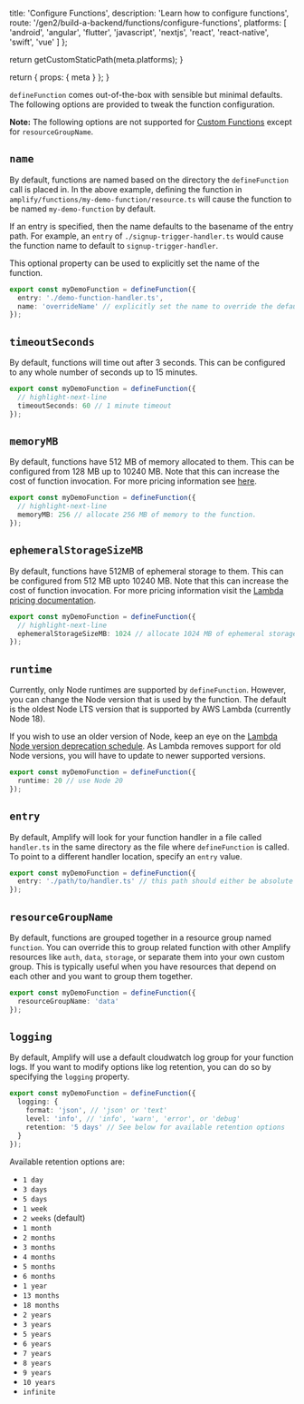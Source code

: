 
  title: 'Configure Functions',
  description:
    'Learn how to configure functions',
    route: '/gen2/build-a-backend/functions/configure-functions',
  platforms: [
    'android',
    'angular',
    'flutter',
    'javascript',
    'nextjs',
    'react',
    'react-native',
    'swift',
    'vue'
  ]
};

  return getCustomStaticPath(meta.platforms);
}

  return {
    props: {
      meta
    }
  };
}

`defineFunction` comes out-of-the-box with sensible but minimal defaults. The following options are provided to tweak the function configuration.

<Callout info>

**Note:** The following options are not supported for [Custom Functions](/[platform]/build-a-backend/functions/custom-functions/) except for `resourceGroupName`.

</Callout>

## `name`

By default, functions are named based on the directory the `defineFunction` call is placed in. In the above example, defining the function in `amplify/functions/my-demo-function/resource.ts` will cause the function to be named `my-demo-function` by default.

If an entry is specified, then the name defaults to the basename of the entry path. For example, an `entry` of `./signup-trigger-handler.ts` would cause the function name to default to `signup-trigger-handler`.

This optional property can be used to explicitly set the name of the function.

```ts title="amplify/functions/my-demo-function/resource.ts"
export const myDemoFunction = defineFunction({
  entry: './demo-function-handler.ts',
  name: 'overrideName' // explicitly set the name to override the default naming behavior
});
```

## `timeoutSeconds`

By default, functions will time out after 3 seconds. This can be configured to any whole number of seconds up to 15 minutes.

```ts title="amplify/functions/my-demo-function/resource.ts"
export const myDemoFunction = defineFunction({
  // highlight-next-line
  timeoutSeconds: 60 // 1 minute timeout
});
```

## `memoryMB`

By default, functions have 512 MB of memory allocated to them. This can be configured from 128 MB up to 10240 MB. Note that this can increase the cost of function invocation. For more pricing information see [here](https://aws.amazon.com/lambda/pricing/).

```ts title="amplify/functions/my-demo-function/resource.ts"
export const myDemoFunction = defineFunction({
  // highlight-next-line
  memoryMB: 256 // allocate 256 MB of memory to the function.
});
```

## `ephemeralStorageSizeMB`

By default, functions have 512MB of ephemeral storage to them. This can be configured from 512 MB upto 10240 MB. Note that this can increase the cost of function invocation. For more pricing information visit the [Lambda pricing documentation](https://aws.amazon.com/lambda/pricing/).

```ts title="amplify/functions/my-demo-function/resource.ts"
export const myDemoFunction = defineFunction({
  // highlight-next-line
  ephemeralStorageSizeMB: 1024 // allocate 1024 MB of ephemeral storage to the function.
});
```

## `runtime`

Currently, only Node runtimes are supported by `defineFunction`. However, you can change the Node version that is used by the function. The default is the oldest Node LTS version that is supported by AWS Lambda (currently Node 18).

If you wish to use an older version of Node, keep an eye on the [Lambda Node version deprecation schedule](https://docs.aws.amazon.com/lambda/latest/dg/lambda-runtimes.html). As Lambda removes support for old Node versions, you will have to update to newer supported versions.

```ts title="amplify/functions/my-demo-function/resource.ts"
export const myDemoFunction = defineFunction({
  runtime: 20 // use Node 20
});
```

## `entry`

By default, Amplify will look for your function handler in a file called `handler.ts` in the same directory as the file where `defineFunction` is called. To point to a different handler location, specify an `entry` value.

```ts title="amplify/functions/my-demo-function/resource.ts"
export const myDemoFunction = defineFunction({
  entry: './path/to/handler.ts' // this path should either be absolute or relative to the current file
});
```

## `resourceGroupName`

By default, functions are grouped together in a resource group named `function`. You can override this to group related function with other Amplify resources like `auth`, `data`, `storage`, or separate them into your own custom group.
This is typically useful when you have resources that depend on each other and you want to group them together.

```ts title="amplify/functions/my-demo-function/resource.ts"
export const myDemoFunction = defineFunction({
  resourceGroupName: 'data'
});
```

## `logging`

By default, Amplify will use a default cloudwatch log group for your function logs.
If you want to modify options like log retention, you can do so by specifying the `logging` property.

```ts title="amplify/functions/my-demo-function/resource.ts"
export const myDemoFunction = defineFunction({
  logging: {
    format: 'json', // 'json' or 'text'
    level: 'info', // 'info', 'warn', 'error', or 'debug'
    retention: '5 days' // See below for available retention options
  }
});
```

Available retention options are:

- `1 day`
- `3 days`
- `5 days`
- `1 week`
- `2 weeks` (default)
- `1 month`
- `2 months`
- `3 months`
- `4 months`
- `5 months`
- `6 months`
- `1 year`
- `13 months`
- `18 months`
- `2 years`
- `3 years`
- `5 years`
- `6 years`
- `7 years`
- `8 years`
- `9 years`
- `10 years`
- `infinite`
